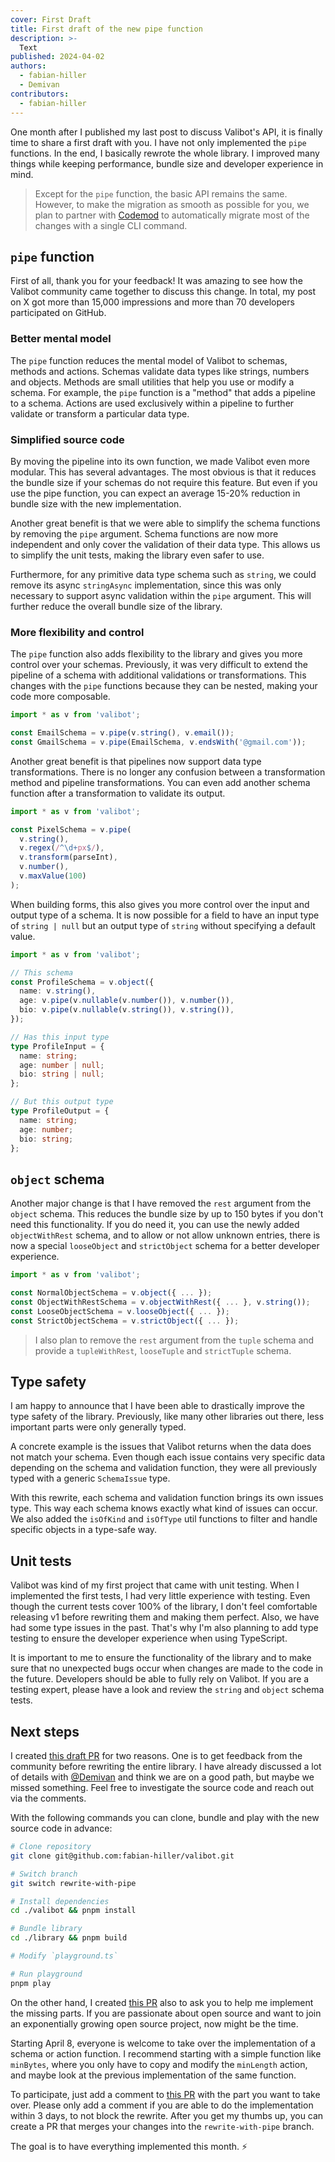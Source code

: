 ```yaml
---
cover: First Draft
title: First draft of the new pipe function
description: >-
  Text
published: 2024-04-02
authors:
  - fabian-hiller
  - Demivan
contributors:
  - fabian-hiller
---
```



One month after I published my <Link href="../should-we-change-valibots-api/">last post</Link> to discuss Valibot's API, it is finally time to share a first draft with you. I have not only implemented the `pipe` functions. In the end, I basically rewrote the whole library. I improved many things while keeping performance, bundle size and developer experience in mind.

> Except for the `pipe` function, the basic API remains the same. However, to make the migration as smooth as possible for you, we plan to partner with [Codemod](https://codemod.com/) to automatically migrate most of the changes with a single CLI command.

## `pipe` function

First of all, thank you for your feedback! It was amazing to see how the Valibot community came together to discuss this change. In total, my post on X got more than 15,000 impressions and more than 70 developers participated on GitHub.

### Better mental model

The `pipe` function reduces the mental model of Valibot to schemas, methods and actions. Schemas validate data types like strings, numbers and objects. Methods are small utilities that help you use or modify a schema. For example, the `pipe` function is a "method" that adds a pipeline to a schema. Actions are used exclusively within a pipeline to further validate or transform a particular data type.

### Simplified source code

By moving the pipeline into its own function, we made Valibot even more modular. This has several advantages. The most obvious is that it reduces the bundle size if your schemas do not require this feature. But even if you use the pipe function, you can expect an average 15-20% reduction in bundle size with the new implementation.

Another great benefit is that we were able to simplify the schema functions by removing the `pipe` argument. Schema functions are now more independent and only cover the validation of their data type. This allows us to simplify the unit tests, making the library even safer to use.

Furthermore, for any primitive data type schema such as `string`, we could remove its async `stringAsync` implementation, since this was only necessary to support async validation within the `pipe` argument. This will further reduce the overall bundle size of the library.

### More flexibility and control

The `pipe` function also adds flexibility to the library and gives you more control over your schemas. Previously, it was very difficult to extend the pipeline of a schema with additional validations or transformations. This changes with the `pipe` functions because they can be nested, making your code more composable.

```ts
import * as v from 'valibot';

const EmailSchema = v.pipe(v.string(), v.email());
const GmailSchema = v.pipe(EmailSchema, v.endsWith('@gmail.com'));
```

Another great benefit is that pipelines now support data type transformations. There is no longer any confusion between a transformation method and pipeline transformations. You can even add another schema function after a transformation to validate its output.

```ts
import * as v from 'valibot';

const PixelSchema = v.pipe(
  v.string(),
  v.regex(/^\d+px$/),
  v.transform(parseInt),
  v.number(),
  v.maxValue(100)
);
```

When building forms, this also gives you more control over the input and output type of a schema. It is now possible for a field to have an input type of `string | null` but an output type of `string` without specifying a default value.

```ts
import * as v from 'valibot';

// This schema
const ProfileSchema = v.object({
  name: v.string(),
  age: v.pipe(v.nullable(v.number()), v.number()),
  bio: v.pipe(v.nullable(v.string()), v.string()),
});

// Has this input type
type ProfileInput = {
  name: string;
  age: number | null;
  bio: string | null;
};

// But this output type
type ProfileOutput = {
  name: string;
  age: number;
  bio: string;
};
```

## `object` schema

Another major change is that I have removed the `rest` argument from the `object` schema. This reduces the bundle size by up to 150 bytes if you don't need this functionality. If you do need it, you can use the newly added `objectWithRest` schema, and to allow or not allow unknown entries, there is now a special `looseObject` and `strictObject` schema for a better developer experience.

```ts
import * as v from 'valibot';

const NormalObjectSchema = v.object({ ... });
const ObjectWithRestSchema = v.objectWithRest({ ... }, v.string());
const LooseObjectSchema = v.looseObject({ ... });
const StrictObjectSchema = v.strictObject({ ... });
```

> I also plan to remove the `rest` argument from the `tuple` schema and provide a `tupleWithRest`, `looseTuple` and `strictTuple` schema.

## Type safety

I am happy to announce that I have been able to drastically improve the type safety of the library. Previously, like many other libraries out there, less important parts were only generally typed.

A concrete example is the issues that Valibot returns when the data does not match your schema. Even though each issue contains very specific data depending on the schema and validation function, they were all previously typed with a generic `SchemaIssue` type.

With this rewrite, each schema and validation function brings its own issues type. This way each schema knows exactly what kind of issues can occur. We also added the `isOfKind` and `isOfType` util functions to filter and handle specific objects in a type-safe way.

<TypeSafeIssues alt="Code example of a type safe issue" />

## Unit tests

Valibot was kind of my first project that came with unit testing. When I implemented the first tests, I had very little experience with testing. Even though the current tests cover 100% of the library, I don't feel comfortable releasing v1 before rewriting them and making them perfect. Also, we have had some type issues in the past. That's why I'm also planning to add type testing to ensure the developer experience when using TypeScript.

It is important to me to ensure the functionality of the library and to make sure that no unexpected bugs occur when changes are made to the code in the future. Developers should be able to fully rely on Valibot. If you are a testing expert, please have a look and review the `string` and `object` schema tests.

## Next steps

I created [this draft PR](https://github.com/fabian-hiller/valibot/pull/502) for two reasons. One is to get feedback from the community before rewriting the entire library. I have already discussed a lot of details with [@Demivan](https://github.com/Demivan) and think we are on a good path, but maybe we missed something. Feel free to investigate the source code and reach out via the comments.

With the following commands you can clone, bundle and play with the new source code in advance:

```bash
# Clone repository
git clone git@github.com:fabian-hiller/valibot.git

# Switch branch
git switch rewrite-with-pipe

# Install dependencies
cd ./valibot && pnpm install

# Bundle library
cd ./library && pnpm build

# Modify `playground.ts`

# Run playground
pnpm play
```

On the other hand, I created [this PR](https://github.com/fabian-hiller/valibot/pull/502) also to ask you to help me implement the missing parts. If you are passionate about open source and want to join an exponentially growing open source project, now might be the time.

Starting April 8, everyone is welcome to take over the implementation of a schema or action function. I recommend starting with a simple function like `minBytes`, where you only have to copy and modify the `minLength` action, and maybe look at the previous implementation of the same function.

To participate, just add a comment to [this PR](https://github.com/fabian-hiller/valibot/pull/502) with the part you want to take over. Please only add a comment if you are able to do the implementation within 3 days, to not block the rewrite. After you get my thumbs up, you can create a PR that merges your changes into the `rewrite-with-pipe` branch.

The goal is to have everything implemented this month. ⚡️
